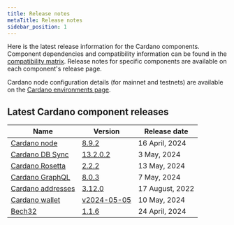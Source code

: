 ```yaml
---
title: Release notes
metaTitle: Release notes
sidebar_position: 1
---
```


Here is the latest release information for the Cardano components. Component
dependencies and compatibility information can be found in the
[compatibility matrix](/developer-resources/release-notes/comp-matrix). Release
notes for specific components are available on each component's release page.

Cardano node configuration details (for mainnet and testnets) are available on
the
[Cardano environments page](https://book.world.dev.cardano.org/environments.html).

## Latest Cardano component releases

| Name                                                                     | Version                                                                                      | Release date      |
| ------------------------------------------------------------------------ | -------------------------------------------------------------------------------------------- | ----------------- |
| [Cardano node](https://github.com/IntersectMBO/cardano-node)             | [8.9.2](https://github.com/IntersectMBO/cardano-node/releases/tag/8.9.2)                     | 16 April, 2024    |
| [Cardano DB Sync](https://github.com/IntersectMBO/cardano-db-sync)       | [13.2.0.2](https://github.com/IntersectMBO/cardano-db-sync/releases/tag/13.2.0.2)            | 3 May, 2024 |
| [Cardano Rosetta](https://github.com/cardano-foundation/cardano-rosetta) | [2.2.2](https://github.com/cardano-foundation/cardano-rosetta/releases/tag/2.2.2)            | 13 May, 2024    |
| [Cardano GraphQL](https://github.com/cardano-foundation/cardano-graphql) | [8.0.3](https://github.com/cardano-foundation/cardano-graphql/releases/tag/8.0.3)            | 7 May, 2024    |
| [Cardano addresses](https://github.com/IntersectMBO/cardano-addresses)   | [3.12.0](https://github.com/IntersectMBO/cardano-addresses/releases/tag/3.12.0)              | 17 August, 2022   |
| [Cardano wallet](https://github.com/cardano-foundation/cardano-wallet)   | [v2024-05-05](https://github.com/cardano-foundation/cardano-wallet/releases/tag/v2024-05-05) | 10 May, 2024    |
| [Bech32](https://github.com/IntersectMBO/bech32)                         | [1.1.6](https://github.com/IntersectMBO/bech32/releases/tag/v1.1.6)                          | 24 April, 2024 |
